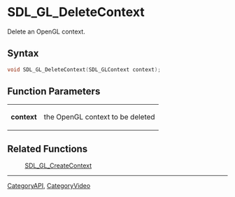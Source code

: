 = SDL_GL_DeleteContext =

Delete an OpenGL context.

== Syntax ==

<syntaxhighlight lang='c'>
void SDL_GL_DeleteContext(SDL_GLContext context);
</syntaxhighlight>

== Function Parameters ==

{|
|'''context'''
|the OpenGL context to be deleted
|}

== Related Functions ==

:[[SDL_GL_CreateContext]]

----
[[CategoryAPI]], [[CategoryVideo]]


